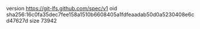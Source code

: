 version https://git-lfs.github.com/spec/v1
oid sha256:16c0fa35dec7fee158a1510b6608405a1fdfeaadab50d0a5230408e6cd47627d
size 73942
